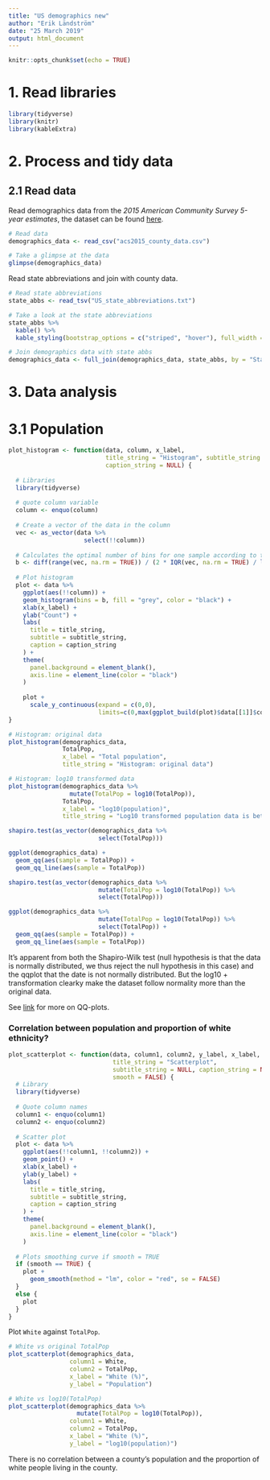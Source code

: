 ```yaml
---
title: "US demographics new"
author: "Erik Ländström"
date: "25 March 2019"
output: html_document
---
```


```r
knitr::opts_chunk$set(echo = TRUE)
```

# 1. Read libraries

```r
library(tidyverse)
library(knitr)
library(kableExtra)
```

# 2. Process and tidy data

## 2.1 Read data

Read demographics data from the _2015 American Community Survey 5-year estimates_, 
the dataset can be found [here](https://www.kaggle.com/muonneutrino/us-census-demographic-data/home). 

```r
# Read data
demographics_data <- read_csv("acs2015_county_data.csv")

# Take a glimpse at the data
glimpse(demographics_data)
```

Read state abbreviations and join with county data.

```r
# Read state abbreviations
state_abbs <- read_tsv("US_state_abbreviations.txt")

# Take a look at the state abbreviations
state_abbs %>% 
  kable() %>% 
  kable_styling(bootstrap_options = c("striped", "hover"), full_width = F)
```

```r
# Join demographics data with state abbs
demographics_data <- full_join(demographics_data, state_abbs, by = "State")
```

# 3. Data analysis

# 3.1 Population

```r
plot_histogram <- function(data, column, x_label,
                           title_string = "Histogram", subtitle_string = NULL,
                           caption_string = NULL) {
  
  # Libraries
  library(tidyverse)
  
  # quote column variable
  column <- enquo(column)
  
  # Create a vector of the data in the column
  vec <- as_vector(data %>%
                     select(!!column))
  
  # Calculates the optimal number of bins for one sample according to the Freedman-Diaconis rule
  b <- diff(range(vec, na.rm = TRUE)) / (2 * IQR(vec, na.rm = TRUE) / length(vec)^(1 / 3))
  
  # Plot histogram
  plot <- data %>%
    ggplot(aes(!!column)) +
    geom_histogram(bins = b, fill = "grey", color = "black") +
    xlab(x_label) +
    ylab("Count") +
    labs(
      title = title_string,
      subtitle = subtitle_string,
      caption = caption_string
    ) +
    theme(
      panel.background = element_blank(),
      axis.line = element_line(color = "black")
    )
  
    plot +
      scale_y_continuous(expand = c(0,0),
                         limits=c(0,max(ggplot_build(plot)$data[[1]]$count)*1.1))
}
```

```r
# Histogram: original data
plot_histogram(demographics_data, 
               TotalPop, 
               x_label = "Total population",
               title_string = "Histogram: original data")

# Histogram: log10 transformed data
plot_histogram(demographics_data %>% 
                 mutate(TotalPop = log10(TotalPop)),
               TotalPop,
               x_label = "log10(population)",
               title_string = "Log10 transformed population data is better for visualization")
```

```r
shapiro.test(as_vector(demographics_data %>%
                         select(TotalPop)))

ggplot(demographics_data) +
  geom_qq(aes(sample = TotalPop)) +
  geom_qq_line(aes(sample = TotalPop))

shapiro.test(as_vector(demographics_data %>% 
                         mutate(TotalPop = log10(TotalPop)) %>%
                         select(TotalPop)))

ggplot(demographics_data %>% 
                         mutate(TotalPop = log10(TotalPop)) %>%
                         select(TotalPop)) +
  geom_qq(aes(sample = TotalPop)) +
  geom_qq_line(aes(sample = TotalPop))
```

It's apparent from both the Shapiro-Wilk test (null hypothesis is that the data
is normally distributed, we thus reject the null hypothesis in this case) and
the qqplot that the date is not normally distributed. But the log10 +
transformation clearky make the dataset follow normality more than the original 
data.

See [link](https://ggplot2.tidyverse.org/reference/geom_qq.html) for more on 
QQ-plots.

### Correlation between population and proportion of white ethnicity?

```r
plot_scatterplot <- function(data, column1, column2, y_label, x_label, 
                             title_string = "Scatterplot", 
                             subtitle_string = NULL, caption_string = NULL, 
                             smooth = FALSE) {
  # Library
  library(tidyverse)
  
  # Quote column names
  column1 <- enquo(column1)
  column2 <- enquo(column2)
  
  # Scatter plot
  plot <- data %>%
    ggplot(aes(!!column1, !!column2)) +
    geom_point() +
    xlab(x_label) +
    ylab(y_label) +
    labs(
      title = title_string,
      subtitle = subtitle_string,
      caption = caption_string
    ) +
    theme(
      panel.background = element_blank(),
      axis.line = element_line(color = "black")
    )
  
  # Plots smoothing curve if smooth = TRUE
  if (smooth == TRUE) {
    plot +
      geom_smooth(method = "lm", color = "red", se = FALSE)
  }
  else {
    plot
  }
}
```

Plot `White` against `TotalPop`.

```r
# White vs original TotalPop
plot_scatterplot(demographics_data,
                 column1 = White,
                 column2 = TotalPop,
                 x_label = "White (%)",
                 y_label = "Population")

# White vs log10(TotalPop)
plot_scatterplot(demographics_data %>% 
                   mutate(TotalPop = log10(TotalPop)),
                 column1 = White,
                 column2 = TotalPop,
                 x_label = "White (%)",
                 y_label = "log10(population)")
```

There is no correlation between a county's population and the proportion of
white people living in the county.
